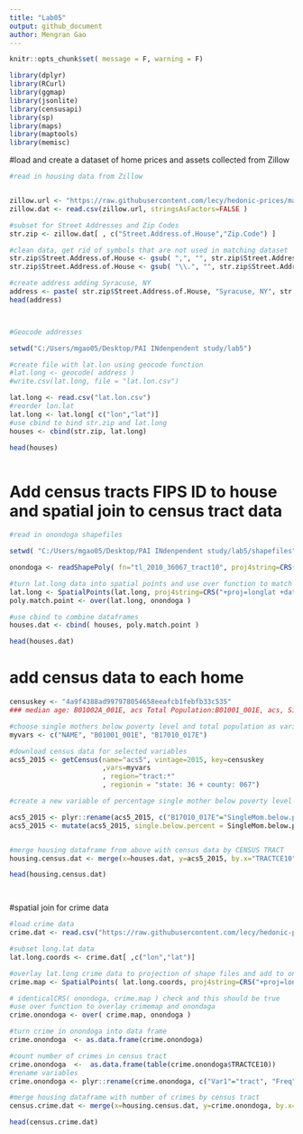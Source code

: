 ```yaml
---
title: "Lab05"
output: github_document
author: Mengran Gao
---
```


```r
knitr::opts_chunk$set( message = F, warning = F)

library(dplyr)
library(RCurl)
library(ggmap)
library(jsonlite)
library(censusapi)
library(sp)
library(maps)
library(maptools)
library(memisc)


```



#load and create a dataset of home prices and assets collected from Zillow

```r


#read in housing data from Zillow


zillow.url <- "https://raw.githubusercontent.com/lecy/hedonic-prices/master/Data/Housing%20Price%20In-Class%20Exercise%20(Responses).csv"
zillow.dat <- read.csv(zillow.url, stringsAsFactors=FALSE )

#subset for Street Addresses and Zip Codes
str.zip <- zillow.dat[ , c("Street.Address.of.House","Zip.Code") ]

#clean data, get rid of symbols that are not used in matching dataset
str.zip$Street.Address.of.House <- gsub( ",", "", str.zip$Street.Address.of.House )
str.zip$Street.Address.of.House <- gsub( "\\.", "", str.zip$Street.Address.of.House )

#create address adding Syracuse, NY 
address <- paste( str.zip$Street.Address.of.House, "Syracuse, NY", str.zip$zip, sep=", " )
head(address)



#Geocode addresses

setwd("C:/Users/mgao05/Desktop/PAI INdenpendent study/lab5")

#create file with lat.lon using geocode function
#lat.long <- geocode( address )
#write.csv(lat.long, file = "lat.lon.csv")

lat.long <- read.csv("lat.lon.csv")
#reorder lon.lat
lat.long <- lat.long[ c("lon","lat")]
#use cbind to bind str.zip and lat.long
houses <- cbind(str.zip, lat.long)

head(houses)



```

# Add census tracts FIPS ID to house and spatial join to census tract data

```r
#read in onondoga shapefiles

setwd( "C:/Users/mgao05/Desktop/PAI INdenpendent study/lab5/shapefiles")

onondoga <- readShapePoly( fn="tl_2010_36067_tract10", proj4string=CRS("+proj=longlat +datum=WGS84") )

#turn lat.long data into spatial points and use over function to match it with onongoda
lat.long <- SpatialPoints(lat.long, proj4string=CRS("+proj=longlat +datum=WGS84") )
poly.match.point <- over(lat.long, onondoga )

#use cbind to combine dataframes
houses.dat <- cbind( houses, poly.match.point )

head(houses.dat)

```

# add census data to each home

```r

censuskey <- "4a9f4388ad997978054658eeafcb1febfb33c535"
### median age: B01002A_001E, acs Total Population:B01001_001E, acs, Single Mothers Below Poverty Level	B17010_017E	acs, 

#choose single mothers below poverty level and total population as variables
myvars <- c("NAME", "B01001_001E", "B17010_017E")

#download census data for selected variables
acs5_2015 <- getCensus(name="acs5", vintage=2015, key=censuskey
                       ,vars=myvars
                       , region="tract:*"
                       , regionin = "state: 36 + county: 067")

#create a new variable of percentage single mother below poverty level in population

acs5_2015 <- plyr::rename(acs5_2015, c("B17010_017E"="SingleMom.below.poverty", "B01001_001E"="Total.Population"))
acs5_2015 <- mutate(acs5_2015, single.below.percent = SingleMom.below.poverty/Total.Population)


#merge housing dataframe from above with census data by CENSUS TRACT
housing.census.dat <- merge(x=houses.dat, y=acs5_2015, by.x="TRACTCE10", by.y="tract",all.x=T)

head(housing.census.dat)




```



#spatial join for crime data

```r

#load crime data
crime.dat <- read.csv("https://raw.githubusercontent.com/lecy/hedonic-prices/master/Data/crime.lat.lon.csv", stringsAsFactors=FALSE )

#subset long.lat data
lat.long.coords <- crime.dat[ ,c("lon","lat")]  

#overlay lat.long crime data to projection of shape files and add to onondoga map
crime.map <- SpatialPoints( lat.long.coords, proj4string=CRS("+proj=longlat +datum=WGS84") )

# identicalCRS( onondoga, crime.map ) check and this should be true 
#use over function to overlay crimemap and onondaga
crime.onondoga <- over( crime.map, onondoga ) 

#turn crime in onondoga into data frame
crime.onondoga  <- as.data.frame(crime.onondoga)

#count number of crimes in census tract
crime.onondoga  <-  as.data.frame(table(crime.onondoga$TRACTCE10))
#rename variables
crime.onondoga <- plyr::rename(crime.onondoga, c("Var1"="tract", "Freq"="crime number"))

#merge housing dataframe with number of crimes by census tract 
census.crime.dat <- merge(x=housing.census.dat, y=crime.onondoga, by.x="TRACTCE10", by.y="tract",all.x=T)

head(census.crime.dat) 




```

